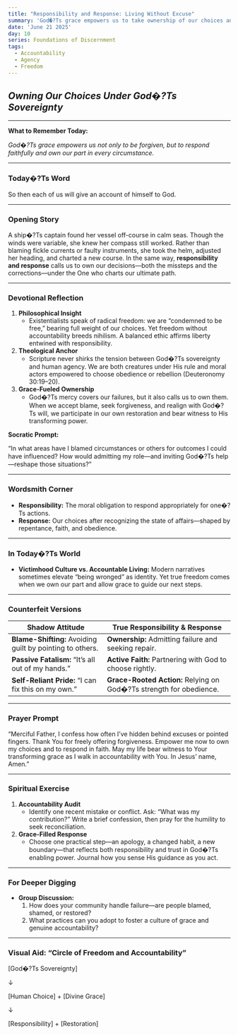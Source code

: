 ```yaml
---
title: "Responsibility and Response: Living Without Excuse"
summary: 'God�?Ts grace empowers us to take ownership of our choices and respond faithfully to His call.'
date: 'June 21 2025'
day: 10
series: Foundations of Discernment
tags: 
  - Accountability
  - Agency
  - Freedom
---
```



## ***Owning Our Choices Under God�?Ts Sovereignty***

---

**What to Remember Today:**

*God�?Ts grace empowers us not only to be forgiven, but to respond faithfully and own our part in every circumstance.*

---

### **Today�?Ts Word**

<Scripture refText="Romans 14:12 (ESV)">
So then each of us will give an account of himself to God.
</Scripture>

---

### **Opening Story**

A ship�?Ts captain found her vessel off-course in calm seas. Though the winds were variable, she knew her compass still worked. Rather than blaming fickle currents or faulty instruments, she took the helm, adjusted her heading, and charted a new course. In the same way, **responsibility and response** calls us to own our decisions—both the missteps and the corrections—under the One who charts our ultimate path.

---

### **Devotional Reflection**

1. **Philosophical Insight**
    - Existentialists speak of radical freedom: we are “condemned to be free,” bearing full weight of our choices. Yet freedom without accountability breeds nihilism. A balanced ethic affirms liberty entwined with responsibility.
2. **Theological Anchor**
    - Scripture never shirks the tension between God�?Ts sovereignty and human agency. We are both creatures under His rule and moral actors empowered to choose obedience or rebellion (Deuteronomy 30:19–20).
3. **Grace-Fueled Ownership**
    - God�?Ts mercy covers our failures, but it also calls us to own them. When we accept blame, seek forgiveness, and realign with God�?Ts will, we participate in our own restoration and bear witness to His transforming power.

**Socratic Prompt:**

“In what areas have I blamed circumstances or others for outcomes I could have influenced? How would admitting my role—and inviting God�?Ts help—reshape those situations?”

---

### **Wordsmith Corner**

- **Responsibility:** The moral obligation to respond appropriately for one�?Ts actions.
- **Response:** Our choices after recognizing the state of affairs—shaped by repentance, faith, and obedience.

---

### **In Today�?Ts World**

- **Victimhood Culture vs. Accountable Living:** Modern narratives sometimes elevate “being wronged” as identity. Yet true freedom comes when we own our part and allow grace to guide our next steps.

---

### **Counterfeit Versions**

| **Shadow Attitude** | **True Responsibility & Response** |
| --- | --- |
| **Blame-Shifting:** Avoiding guilt by pointing to others. | **Ownership:** Admitting failure and seeking repair. |
| **Passive Fatalism:** “It’s all out of my hands.” | **Active Faith:** Partnering with God to choose rightly. |
| **Self-Reliant Pride:** “I can fix this on my own.” | **Grace-Rooted Action:** Relying on God�?Ts strength for obedience. |

---

### **Prayer Prompt**

“Merciful Father, I confess how often I’ve hidden behind excuses or pointed fingers. Thank You for freely offering forgiveness. Empower me now to own my choices and to respond in faith. May my life bear witness to Your transforming grace as I walk in accountability with You. In Jesus’ name, Amen.”

---

### **Spiritual Exercise**

1. **Accountability Audit**
    - Identify one recent mistake or conflict. Ask: “What was my contribution?” Write a brief confession, then pray for the humility to seek reconciliation.
2. **Grace-Filled Response**
    - Choose one practical step—an apology, a changed habit, a new boundary—that reflects both responsibility and trust in God�?Ts enabling power. Journal how you sense His guidance as you act.

---

### **For Deeper Digging**

- **Group Discussion:**
    1. How does your community handle failure—are people blamed, shamed, or restored?
    2. What practices can you adopt to foster a culture of grace and genuine accountability?

---

### **Visual Aid: “Circle of Freedom and Accountability”**

[God�?Ts Sovereignty]

↓

[Human Choice] + [Divine Grace]

↓

[Responsibility] + [Restoration]

